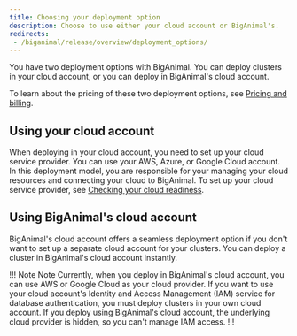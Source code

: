 ```yaml
---
title: Choosing your deployment option
description: Choose to use either your cloud account or BigAnimal's.
redirects: 
 - /biganimal/release/overview/deployment_options/
---
```


You have two deployment options with BigAnimal. You can deploy clusters in your cloud account, or you can deploy in BigAnimal's cloud account.

To learn about the pricing of these two deployment options, see [Pricing and billing](/biganimal/latest/pricing_and_billing/).

## Using your cloud account

When deploying in your cloud account, you need to set up your cloud service provider. You can use your AWS, Azure, or Google Cloud account. In this deployment model, you are responsible for your managing your cloud resources and connecting your cloud to BigAnimal. To set up your cloud service provider, see [Checking your cloud readiness](/biganimal/latest/getting_started/preparing_cloud_account/). 

## Using BigAnimal's cloud account

BigAnimal's cloud account offers a seamless deployment option if you don't want to set up a separate cloud account for your clusters. You can deploy a cluster in BigAnimal's cloud account instantly. 

!!! Note Note
Currently, when you deploy in BigAnimal's cloud account, you can use AWS or Google Cloud as your cloud provider. If you want to use your cloud account's Identity and Access Management (IAM) service for database authentication, you must deploy clusters in your own cloud account. If you deploy using BigAnimal's cloud account, the underlying cloud provider is hidden, so you can't manage IAM access.
!!!




